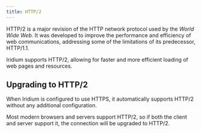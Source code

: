```yaml
---
title: HTTP/2
---
```


HTTP/2 is a major revision of the HTTP network protocol used by the *World Wide Web*. It was developed to improve the performance and efficiency of web communications, addressing some of the limitations of its predecessor, HTTP/1.1.

Iridium supports HTTP/2, allowing for faster and more efficient loading of web pages and resources.

## Upgrading to HTTP/2

When Iridium is configured to use HTTPS, it automatically supports HTTP/2 without any additional configuration.

Most modern browsers and servers support HTTP/2, so if both the client and server support it, the connection will be upgraded to HTTP/2.